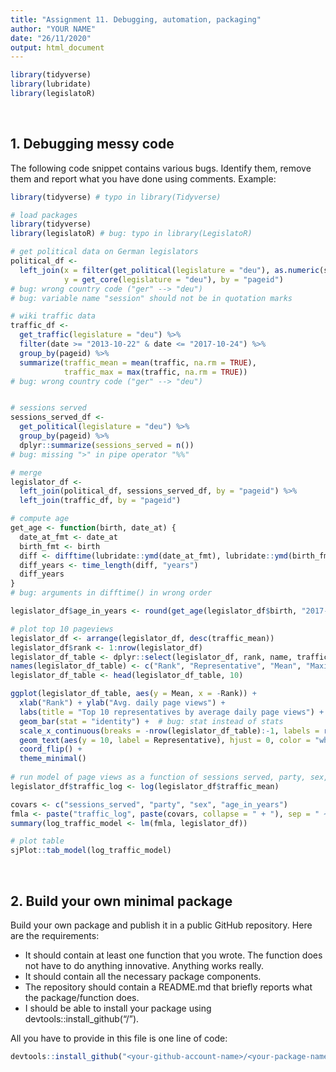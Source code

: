 ```yaml
---
title: "Assignment 11. Debugging, automation, packaging"
author: "YOUR NAME"
date: "26/11/2020"
output: html_document
---
```


```r
library(tidyverse)
library(lubridate)
library(legislatoR)
```


<br>

## 1. Debugging messy code

The following code snippet contains various bugs. Identify them, remove them and report what you have done using comments. Example:

```r
library(tidyverse) # typo in library(Tidyverse)
```


```r
# load packages
library(tidyverse)
library(legislatoR) # bug: typo in library(LegislatoR)

# get political data on German legislators
political_df <- 
  left_join(x = filter(get_political(legislature = "deu"), as.numeric(session) == 18), 
            y = get_core(legislature = "deu"), by = "pageid")
# bug: wrong country code ("ger" --> "deu")
# bug: variable name "session" should not be in quotation marks

# wiki traffic data
traffic_df <- 
  get_traffic(legislature = "deu") %>% 
  filter(date >= "2013-10-22" & date <= "2017-10-24") %>% 
  group_by(pageid) %>% 
  summarize(traffic_mean = mean(traffic, na.rm = TRUE),
            traffic_max = max(traffic, na.rm = TRUE))
# bug: wrong country code ("ger" --> "deu")


# sessions served
sessions_served_df <- 
  get_political(legislature = "deu") %>% 
  group_by(pageid) %>% 
  dplyr::summarize(sessions_served = n())
# bug: missing ">" in pipe operator "%%"

# merge
legislator_df <- 
  left_join(political_df, sessions_served_df, by = "pageid") %>% 
  left_join(traffic_df, by = "pageid") 

# compute age
get_age <- function(birth, date_at) {
  date_at_fmt <- date_at
  birth_fmt <- birth
  diff <- difftime(lubridate::ymd(date_at_fmt), lubridate::ymd(birth_fmt))
  diff_years <- time_length(diff, "years")
  diff_years
}
# bug: arguments in difftime() in wrong order 

legislator_df$age_in_years <- round(get_age(legislator_df$birth, "2017-10-24"), 0)

# plot top 10 pageviews
legislator_df <- arrange(legislator_df, desc(traffic_mean))
legislator_df$rank <- 1:nrow(legislator_df)
legislator_df_table <- dplyr::select(legislator_df, rank, name, traffic_mean, traffic_max) # bug: data argument missing
names(legislator_df_table) <- c("Rank", "Representative", "Mean", "Maximum")
legislator_df_table <- head(legislator_df_table, 10)

ggplot(legislator_df_table, aes(y = Mean, x = -Rank)) + 
  xlab("Rank") + ylab("Avg. daily page views") + 
  labs(title = "Top 10 representatives by average daily page views") + 
  geom_bar(stat = "identity") +  # bug: stat instead of stats
  scale_x_continuous(breaks = -nrow(legislator_df_table):-1, labels = rev(1:nrow(legislator_df_table)))  + # bug: plus sign missing
  geom_text(aes(y = 10, label = Representative), hjust = 0, color = "white", size = 2) + 
  coord_flip() + 
  theme_minimal()
  
# run model of page views as a function of sessions served, party, sex, and age in years
legislator_df$traffic_log <- log(legislator_df$traffic_mean)

covars <- c("sessions_served", "party", "sex", "age_in_years")
fmla <- paste("traffic_log", paste(covars, collapse = " + "), sep = " ~ ") # bug: plus instead of minus sign to separate covariates in collapse = " + "
summary(log_traffic_model <- lm(fmla, legislator_df))

# plot table
sjPlot::tab_model(log_traffic_model)
``` 


<br>

## 2. Build your own minimal package

Build your own package and publish it in a public GitHub repository. Here are the requirements:

  * It should contain at least one function that you wrote. The function does not have to do anything innovative. Anything works really.
  * It should contain all the necessary package components.
  * The repository should contain a README.md that briefly reports what the package/function does.
  * I should be able to install your package using devtools::install_github("<your-github-account-name>/<your-package-name>").
  
All you have to provide in this file is one line of code:

```r
devtools::install_github("<your-github-account-name>/<your-package-name>")
``` 